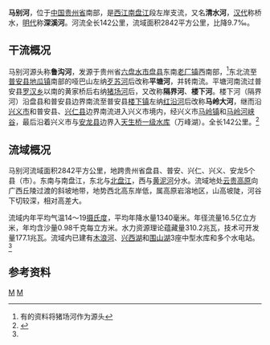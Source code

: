 {{Infobox River
  | river_name      = 马别河
  | image_name      =Malinghe River Bridge-3.jpg
  | image_size      = 250px
  | caption         = 马岭河大峡谷，拍摄于[[马岭河大桥|马岭河大桥]]
  | origin          = [[贵州省|贵州省]][[盘县|盘县]][[老厂镇_(盘县)|老厂镇]]西南
  | mouth           = 贵州省[[安龙县|安龙县]][[万峰湖镇|万峰湖镇]]以西[[天生桥一级水库|天生桥一级水库]]
  | basin_countries = {{PRC}}
  | length          = 142 km
  | elevation       = 2010 m
  | mouth_elevation = 630 m
  | discharge       = 54.4 m<sup>3</sup>/s
  | watershed       = 2842 km<sup>2</sup>
}}
'''马别河'''，位于[[中国|中国]][[贵州省|贵州省]]南部，是[[西江|西江]][[南盘江|南盘江]]段左岸支流，又名'''清水河'''，[[汉代|汉代]]称桥水，[[明代|明代]]称'''深溪河'''。河流全长142公里，流域面积2842平方公里，比降9.7‰。
==干流概况==
马别河源头称'''鲁沟河'''，发源于贵州省[[六盘水市|六盘水市]][[盘县|盘县]]东南[[老厂镇_(盘县)|老厂镇]]西南部，<ref>有的资料将猪场河作为源头</ref>东北流至[[普安县|普安县]][[地瓜镇|地瓜镇]]南部的哑巴山左纳[[歹苏河|歹苏河]]后改称'''平塘河'''，并转南流。平塘河南流过普安县[[罗汉乡|罗汉乡]]以南的黄家桥后右纳[[猪场河|猪场河]]后，又改称'''隔界河'''、'''楼下河'''。楼下河（隔界河）沿盘县和普安县边界南流至普安县[[楼下镇|楼下镇]]左纳[[红沿河_(马别河)|红沿河]]后改称'''马岭大河'''，继而沿[[兴义市|兴义市]]和普安县、[[兴仁县|兴仁县]]边界南流进入兴义市境内，经兴义市[[马岭镇_(兴义市)|马岭镇]]和[[马岭河峡谷|马岭河峡谷]]，最后沿着兴义市与[[安龙县|安龙县]]边界入[[天生桥一级水库|天生桥一级水库]]（万峰湖）。全长142公里。<ref name="中国河湖大典">{{cite book zh |author=《[[中国河湖大典|中国河湖大典]]》编纂委员会 |title=《中国河湖大典·珠江卷》 |format=M |edition=1 |location=北京 |publisher=中国水利水电出版社 |date=2013年1月 |pages=39页 |id= ISBN 978-7-5170-0561-2}}</ref>

==流域概况==
马别河流域面积2842平方公里，地跨贵州省盘县、普安、兴仁、兴义、安龙5个县（市）。东南与南盘江，东北与[[北盘江|北盘江]]，西与[[黄泥河_(南盘江)|黄泥河]]分水。流域地处[[云贵高原|云贵高原]]向广西丘陵过渡的斜坡地带，地势西北高东岸低，属高原岩溶地区，山高坡陡，河谷下切较深，相对高差大。

流域内年平均气温14～19[[摄氏度|摄氏度]]，平均年降水量1340毫米。年径流量16.5亿立方米，年均含沙量0.98千克每立方米。水力资源理论蕴藏量310.2兆瓦，技术可开发量177.1兆瓦。流域内已建有[[木浪河水库|木浪河]]、[[兴西湖水库|兴西湖]]和[[围山湖水库|围山湖]]3座中型水库和多个水电站。<ref name="中国河湖大典"/>
==参考资料==
{{reflist}}
[[Category:南盤江水系|M]]
[[Category:贵州河流|M]]
